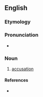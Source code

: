 ==English==

===Etymology===
{{suffix|en|accuse|al}}

===Pronunciation===
* {{a|UK|US}} {{IPA|en|/əˈkjuː.zəl/|/əˈkju.zəl/}}

===Noun===
{{en-noun|~}}

# [[accusation]]

====References====
* {{R:Webster 1913}}